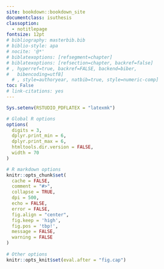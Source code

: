 ```yaml
--- 
site: bookdown::bookdown_site
documentclass: isuthesis
classoption:
  - notitlepage
fontsize: 12pt
# bibliography: masterbib.bib
# biblio-style: apa
# nocite: '@*'
# biblatexoptions: [refsegment=chapter]
# biblatexoptions: [refsection=chapter, backref=false]
# , hyperref=true, backref=FALSE, backend=biber, 
#   bibencoding=utf8]
  # , style=authoryear, natbib=true, style=numeric-comp]
toc: False
# link-citations: yes
---
```

<!-- # biblatexoptions: [refsegment=chapter] -->

<!--  backref=true, style=authoryear, natbib=true, style=numeric-comp] -->

```r
Sys.setenv(RSTUDIO_PDFLATEX = "latexmk")
```

```r
# Global R options
options(
  digits = 3,
  dplyr.print_min = 6, 
  dplyr.print_max = 6, 
  htmltools.dir.version = FALSE,
  width = 70
)

# R markdown options
knitr::opts_chunk$set(
  cache = FALSE,
  comment = "#>",
  collapse = TRUE,
  dpi = 500,
  echo = FALSE,
  error = FALSE,
  fig.align = "center",
  fig.keep = 'high',
  fig.pos = 'tbp!',
  message = FALSE,
  warning = FALSE
)
  
# Other options
knitr::opts_knit$set(eval.after = "fig.cap")




```


